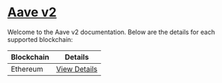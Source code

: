 # [Aave v2](https://aave.com)

Welcome to the Aave v2 documentation. Below are the details for each supported blockchain:

| Blockchain | Details                            |
| ---------- | ---------------------------------- |
| Ethereum   | [View Details](./aave_v2/ethereum) |
